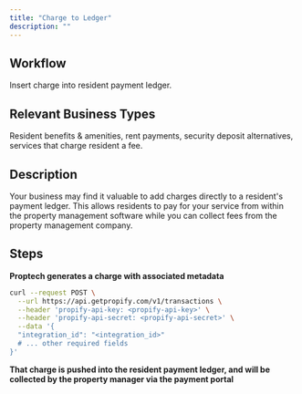```yaml
---
title: "Charge to Ledger"
description: ""
---
```


## Workflow
Insert charge into resident payment ledger.

## Relevant Business Types
Resident benefits & amenities, rent payments, security deposit alternatives, services that charge resident a fee.

## Description
Your business may find it valuable to add charges directly to a resident's payment ledger. This allows residents to pay for your service from within the property management software while you can collect fees from the property management company. 

## Steps

**Proptech generates a charge with associated metadata**
```bash
curl --request POST \
  --url https://api.getpropify.com/v1/transactions \
  --header 'propify-api-key: <propify-api-key>' \
  --header 'propify-api-secret: <propify-api-secret>' \
  --data '{
  "integration_id": "<integration_id>"
  # ... other required fields
}'
```

**That charge is pushed into the resident payment ledger, and will be collected by the property manager via the payment portal**
